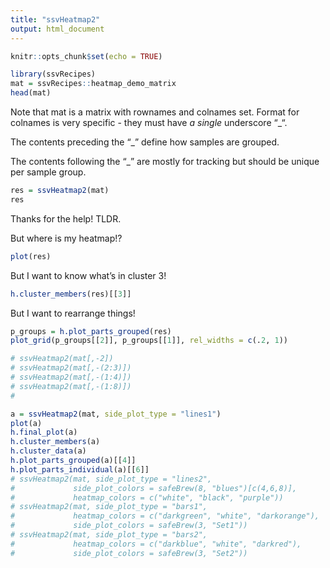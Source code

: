 ```yaml
---
title: "ssvHeatmap2"
output: html_document
---
```


```r
knitr::opts_chunk$set(echo = TRUE)
```

```r
library(ssvRecipes)
mat = ssvRecipes::heatmap_demo_matrix
head(mat)
```

Note that mat is a matrix with rownames and colnames set.
Format for colnames is very specific - they must have *a single* underscore "_".

The contents preceding the "_" define how samples are grouped.

The contents following the "_" are mostly for tracking but should be unique per 
sample group.

```r
res = ssvHeatmap2(mat)
res
```

Thanks for the help! TLDR.

But where is my heatmap!?

```r
plot(res)
```

But I want to know what's in cluster 3!

```r
h.cluster_members(res)[[3]]
```

But I want to rearrange things!

```r
p_groups = h.plot_parts_grouped(res)
plot_grid(p_groups[[2]], p_groups[[1]], rel_widths = c(.2, 1))


```


```r

# ssvHeatmap2(mat[,-2])
# ssvHeatmap2(mat[,-(2:3)])
# ssvHeatmap2(mat[,-(1:4)])
# ssvHeatmap2(mat[,-(1:8)])
# 

a = ssvHeatmap2(mat, side_plot_type = "lines1")
plot(a)
h.final_plot(a)
h.cluster_members(a)
h.cluster_data(a)
h.plot_parts_grouped(a)[[4]]
h.plot_parts_individual(a)[[6]]
# ssvHeatmap2(mat, side_plot_type = "lines2", 
#             side_plot_colors = safeBrew(8, "blues")[c(4,6,8)], 
#             heatmap_colors = c("white", "black", "purple"))
# ssvHeatmap2(mat, side_plot_type = "bars1",
#             heatmap_colors = c("darkgreen", "white", "darkorange"),
#             side_plot_colors = safeBrew(3, "Set1"))
# ssvHeatmap2(mat, side_plot_type = "bars2",
#             heatmap_colors = c("darkblue", "white", "darkred"),
#             side_plot_colors = safeBrew(3, "Set2"))


```

